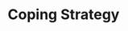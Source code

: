 ---
title: Coping Strategy
width: 70
height: 100
image: https://eu2.contabostorage.com/b5fca1793241407290cf2335ba076411:assets/personaloutput/490-coping_strategy.jpg
price: 1500
---